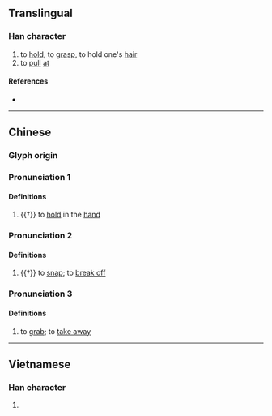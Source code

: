{{character info}}
==Translingual==

===Han character===
{{Han char|rn=64|rad=手|as=15|sn=18|four=52016|canj=QVVV|ids=⿰扌巤}}

# to [[hold]], to [[grasp]], to hold one's [[hair]]
# to [[pull]] [[at]]

====References====
* {{Han ref|kx=0461.110|dkj=12902|dj=0810.170|hdz=31982.020|uh=64F8|ud=25848|bh=EFD4|bd=61396}}

----

==Chinese==
{{zh-forms}}

===Glyph origin===
{{Han etym}}

===Pronunciation 1===
{{zh-pron
|m=liè
|c=lip6
|mc=2
|oc=2
|ma=
|cat=v
}}

====Definitions====
{{zh-hanzi}}

# {{†}} to [[hold]] in the [[hand]]

===Pronunciation 2===
{{zh-pron
|m=là
|c=laap6
|mc=1
|oc=1
|ma=
|cat=v
}}

====Definitions====
{{zh-hanzi}}

# {{†}} to [[snap]]; to [[break off]]

===Pronunciation 3===
{{zh-pron
|c=laap3
|cat=v
}}

====Definitions====
{{zh-hanzi}}

# {{lb|zh|Cantonese}} to [[grab]]; to [[take away]]

----

==Vietnamese==

===Han character===
{{vi-hantu|[[xợp]]|rs=手15}}

# {{rfdef|vi|sort=手15}}
